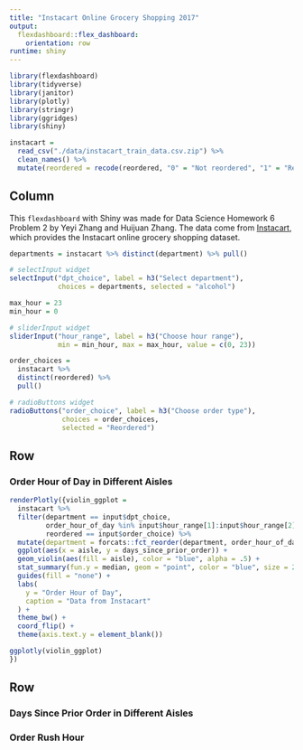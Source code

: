 ```yaml
---
title: "Instacart Online Grocery Shopping 2017"
output: 
  flexdashboard::flex_dashboard:
    orientation: row
runtime: shiny
---
```


```r
library(flexdashboard)
library(tidyverse)
library(janitor)
library(plotly)
library(stringr)
library(ggridges)
library(shiny)

instacart = 
  read_csv("./data/instacart_train_data.csv.zip") %>% 
  clean_names() %>% 
  mutate(reordered = recode(reordered, "0" = "Not reordered", "1" = "Reordered"))
```

Column {.sidebar}
-----------------------------------------------------------------------

This `flexdashboard` with Shiny was made for Data Science Homework 6 Problem 2 by Yeyi Zhang and Huijuan Zhang. The data come from [Instacart](http://jeffgoldsmith.com/DSI/dataset_instacart.html), which provides the Instacart online grocery shopping dataset.

```r
departments = instacart %>% distinct(department) %>% pull()

# selectInput widget
selectInput("dpt_choice", label = h3("Select department"),
            choices = departments, selected = "alcohol")

max_hour = 23
min_hour = 0

# sliderInput widget
sliderInput("hour_range", label = h3("Choose hour range"),
            min = min_hour, max = max_hour, value = c(0, 23))

order_choices = 
  instacart %>%
  distinct(reordered) %>% 
  pull()

# radioButtons widget
radioButtons("order_choice", label = h3("Choose order type"),
             choices = order_choices,
             selected = "Reordered")
```

Row
-----------------------------------------------------------------------

### Order Hour of Day in Different Aisles

```r
renderPlotly({violin_ggplot = 
  instacart %>%
  filter(department == input$dpt_choice,
         order_hour_of_day %in% input$hour_range[1]:input$hour_range[2],
         reordered == input$order_choice) %>% 
  mutate(department = forcats::fct_reorder(department, order_hour_of_day, fun = IQR)) %>%
  ggplot(aes(x = aisle, y = days_since_prior_order)) +
  geom_violin(aes(fill = aisle), color = "blue", alpha = .5) +
  stat_summary(fun.y = median, geom = "point", color = "blue", size = 2) +
  guides(fill = "none") +
  labs(
    y = "Order Hour of Day",
    caption = "Data from Instacart"
  ) +
  theme_bw() +
  coord_flip() +
  theme(axis.text.y = element_blank())

ggplotly(violin_ggplot)
})
```

Row {.tabset .tabset-fade}
-----------------------------------------------------------------------

### Days Since Prior Order in Different Aisles



### Order Rush Hour

